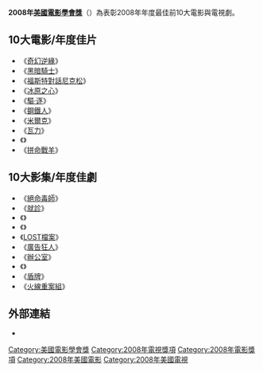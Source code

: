 '''2008年[[美國電影學會|美國電影學會獎]]'''（{{lang-en|'''American Film Institute Awards 2008'''}}）為表彰2008年年度最佳前10大電影與電視劇。

== 10大電影/年度佳片 ==
*《[[奇幻逆緣|奇幻逆緣]]》
*《[[黑暗騎士|黑暗騎士]]》
*《[[福斯特對話尼克松|福斯特對話尼克松]]》
*《[[冰原之心|冰原之心]]》
*《[[驅·逐|驅·逐]]》
*《[[鐵甲奇俠_(電影)|鋼鐵人]]》
*《[[米爾克_(電影)|米爾克]]》
*《[[瓦力_(電影)|瓦力]]》
*《{{link-en|溫蒂與露西|Wendy and Lucy}}》
*《[[拼命戰羊|拼命戰羊]]》

== 10大影集/年度佳劇 ==
*《[[絕命毒師|絕命毒師]]》
*《[[就診|就診]]》
*《{{link-en|約翰·亞當斯傳 |John Adams (miniseries)}}》
*《{{link-en|重返重案組|Life (NBC TV series)}}》
*《[[迷失|LOST檔案]]》
*《[[廣告狂人|廣告狂人]]》
*《[[辦公室_(美國電視劇)|辦公室]]》
*《{{link-en|鹿死誰手|Recount (film)}}》
*《[[盾牌_(電視劇)|盾牌]]》
*《[[火線重案組|火線重案組]]》

== 外部連結 ==
*{{Official|http://www.afi.com/}}{{en}}

{{美國電影學會獎}}

[[Category:美國電影學會獎|Category:美國電影學會獎]]
[[Category:2008年電視獎項|Category:2008年電視獎項]]
[[Category:2008年電影獎項|Category:2008年電影獎項]]
[[Category:2008年美國電影|Category:2008年美國電影]]
[[Category:2008年美國電視|Category:2008年美國電視]]